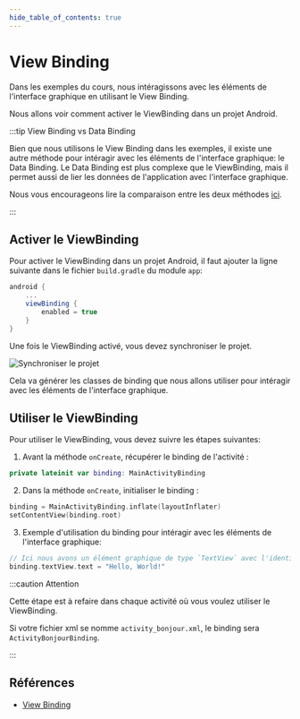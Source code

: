 ```yaml
---
hide_table_of_contents: true
---
```


# View Binding

Dans les exemples du cours, nous intéragissons avec les éléments de l'interface graphique en utilisant le View Binding.

Nous allons voir comment activer le ViewBinding dans un projet Android.

:::tip View Binding vs Data Binding

Bien que nous utilisons le View Binding dans les exemples, il existe une autre méthode pour intéragir avec les éléments de l'interface graphique: le Data Binding.
Le Data Binding est plus complexe que le ViewBinding, mais il permet aussi de lier les données de l'application avec l'interface graphique.

Nous vous encourageons lire la comparaison entre les deux méthodes [ici](https://developer.android.com/topic/libraries/view-binding?hl=fr#data-binding).

:::

## Activer le ViewBinding

Pour activer le ViewBinding dans un projet Android, il faut ajouter la ligne suivante dans le fichier `build.gradle` du module `app`:

```gradle
android {
    ...
    viewBinding {
        enabled = true
    }
}
```

Une fois le ViewBinding activé, vous devez synchroniser le projet.

![Synchroniser le projet](./_view-binding/sync.png)

Cela va générer les classes de binding que nous allons utiliser pour intéragir avec les éléments de l'interface graphique.

## Utiliser le ViewBinding

Pour utiliser le ViewBinding, vous devez suivre les étapes suivantes:

1. Avant la méthode `onCreate`, récupérer le binding de l'activité :


```kotlin
private lateinit var binding: MainActivityBinding
```

2. Dans la méthode `onCreate`, initialiser le binding :

```kotlin
binding = MainActivityBinding.inflate(layoutInflater)
setContentView(binding.root)
```

3. Exemple d'utilisation du binding pour intéragir avec les éléments de l'interface graphique:


```kotlin
// Ici nous avons un élément graphique de type `TextView` avec l'identifiant `textView` qui est dans le fichier de layout `activity_main.xml`.
binding.textView.text = "Hello, World!"
```

:::caution Attention

Cette étape est à refaire dans chaque activité où vous voulez utiliser le ViewBinding.

Si votre fichier xml se nomme `activity_bonjour.xml`, le binding sera `ActivityBonjourBinding`.

:::


## Références

- [View Binding](https://developer.android.com/topic/libraries/view-binding?hl=fr)
